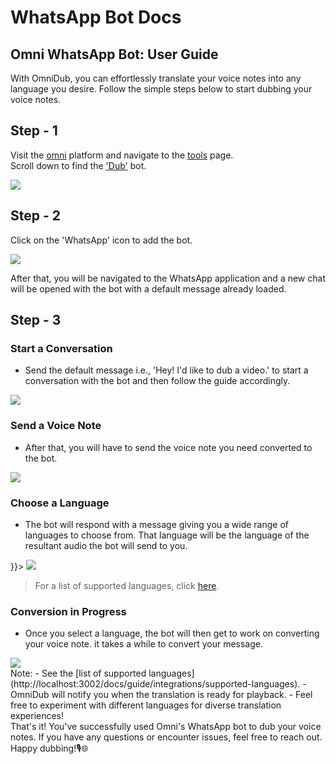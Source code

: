 

# WhatsApp Bot Docs


<div style={{
    display: 'flex',
    alignItems: 'center',
    justifyContent: 'center',
    margin: '1.5rem'
}}>
<ReactPlayer url='https://www.youtube.com/watch?v=d74lL7PRxcU' autoPlay muted={true} controls={false}/>
</div>

## Omni WhatsApp Bot: User Guide

With OmniDub, you can effortlessly translate your voice notes into any language you desire. Follow the simple steps below to start dubbing your voice notes.
<br/>
<div
    style={{
        fontStyle: 'italic',
        fontWeight: 'bold',
    }}
>

</div>

## Step - 1
Visit the [omni](https://www.getomni.app/) platform and navigate to the [tools](https://www.getomni.app/tools) page.<br/>Scroll down to find the ['Dub'](https://www.getomni.app/dub) bot.

<div style={{
    display: 'flex',
    alignItems: 'center',
    justifyContent: 'center',
    marginTop: 30,
}}>
    <img src="https://i.imgur.com/BlIY4QH.jpeg" width={500} />
</div>

## Step - 2
Click on the 'WhatsApp' icon to add the bot.

<div style={{
    display: 'flex',
    alignItems: 'center',
    justifyContent: 'center',
    marginTop: 30,
}}>
    <img src="https://i.imgur.com/uKrOdUh.jpeg" width={500} />
</div>

After that, you will be navigated to the WhatsApp application and a new chat will be opened with the bot with a default message already loaded.

## Step - 3

### Start a Conversation
- Send the default message i.e., 'Hey! I'd like to dub a video.' to start a conversation with the bot and then follow the guide accordingly.

<div style={{
    display: 'flex',
    alignItems: 'center',
    justifyContent: 'center',
    marginTop: 30,
}}>
    <img src="https://i.imgur.com/YJqEj76.jpeg" width={500} />
</div>


### Send a Voice Note
- After that, you will have to send the voice note you need converted to the bot.

<div style={{
    display: 'flex',
    alignItems: 'center',
    justifyContent: 'center',
    marginTop: 30,
}}>
    <img src="https://i.imgur.com/rErkROD.jpeg" width={500} />
</div>

### Choose a Language
- The bot will respond with a message giving you a wide range of languages to choose from. That language will be the language of the resultant audio the bot will send to you.

<div style={{
    display: 'flex',
    alignItems: 'center',
    justifyContent: 'center',
    marginTop: 30,

}}>
    <img src="https://i.imgur.com/qZURrTC.jpeg" width={500} />
</div>

>For a list of supported languages, click [here](./supported-languages).

### Conversion in Progress
- Once you select a language, the bot will then get to work on converting your voice note. it takes a while to convert your message.

<div style={{
    display: 'flex',
    alignItems: 'center',
    justifyContent: 'center',
    marginTop: 30,
}}>
    <img src="https://i.imgur.com/sLY9ARP.jpeg" width={500} />
</div>

<div style={{
    fontStyle: 'italic',
}}>
<span
 style={{
    fontSize: 20,
    fontWeight: 'bold'
 }}
>Note:</span>
- See the [list of supported languages](http://localhost:3002/docs/guide/integrations/supported-languages).
- OmniDub will notify you when the translation is ready for playback.
- Feel free to experiment with different languages for diverse translation experiences!
</div>

<div 
    style={{
        fontSize: 20,
        fontWeight: 'bold',
        marginTop: 30,
    }}
>
That's it! You've successfully used Omni's WhatsApp bot to dub your voice notes. If you have any questions or encounter issues, feel free to reach out. Happy dubbing!🎙️🌐
</div>